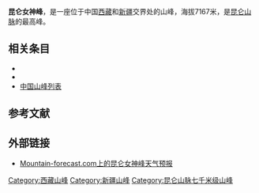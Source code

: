 {{Infobox mountain
| name = 昆仑女神峰
| photo = 
| photo_caption = 
| elevation_m = 7167
| elevation_ref = <ref name="pb">{{cite peakbagger|pid=14130|title=Liushi Shan, China|accessdate=2012-01-24}}</ref>
| prominence_m = 1946
| prominence_ref = <ref name="peaklist">{{cite web|url=http://www.peaklist.org/WWlists/ultras/china1.html|title=Tibet Ultra-Prominences|publisher=Peaklist.org|accessdate=2012-01-24|archive-date=2012-04-23|archive-url=https://www.webcitation.org/678gff22E?url=http://www.peaklist.org/WWlists/ultras/china1.html|dead-url=no}}</ref>
| listing = [[极端突出类山峰|极端突出类山峰]]
| map = China
| range_coordinates = 
| map_caption = 昆仑女神峰在中国的位置
| map_size = 260
| label_position = right
| location = 中国[[西藏|西藏]]和[[新疆|新疆]]
| range = [[昆仑山脉|昆仑山脉]]
| coordinates   = {{coord|35|18|57|N|80|54|57|E|region:CN|display=inline,title}}
| coordinates_ref = <ref name="peaklist"/>
| first_ascent = 
| easiest_route = 
}}

'''昆仑女神峰'''，是一座位于中国[[西藏|西藏]]和[[新疆|新疆]]交界处的山峰，海拔7167米，是[[昆仑山脉|昆仑山脉]]的最高峰。

== 相关条目 ==
* {{link-en|按海拔排序的山峰列表|List of mountains by elevation}}
* {{link-en|按地形突起度排序的山峰列表|List of mountain peaks by prominence}}
* [[中国山峰列表|中国山峰列表]]

== 参考文献 ==
{{Reflist}}

== 外部链接 ==
* [http://www.mountain-forecast.com/peaks/Liushi-Shan Mountain-forecast.com上的昆仑女神峰天气预报] {{Wayback|url=http://www.mountain-forecast.com/peaks/Liushi-Shan |date=20201029224325 }}

[[Category:西藏山峰|Category:西藏山峰]]
[[Category:新疆山峰|Category:新疆山峰]]
[[Category:昆仑山脉七千米级山峰|Category:昆仑山脉七千米级山峰]]

{{PRChina-geo-stub}}